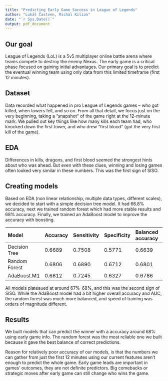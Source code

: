 ```yaml
---
title: "Predicting Early Game Success in League of Legends"
author: "Lukáš Častven, Michal Kilian"
date: "`r Sys.Date()`"
output: pdf_document
---
```


## Our goal

League of Legends (LoL) is a 5v5 multiplayer online battle arena where
teams compete to destroy the enemy Nexus. The early game is a critical phase
focused on gaining initial advantages. Our primary goal is to predict the
eventual winning team using only data from this limited timeframe (first 12 minutes).

## Dataset

Data recorded what happened in pro League of Legends games – who got killed,
when towers fell, and so on. From all that detail, we focus just on the very
beginning, taking a "snapshot" of the game right at the 12-minute mark. We
pulled out key things like how many kills each team had, who knocked down the
first tower, and who drew "first blood" (got the very first kill of the game).

## EDA

Differences in kills, dragons, and first blood seemed the strongest hints about
who was ahead. But even with these clues, winning and losing games often looked
very similar in these numbers. This was the first sign of SISO.

## Creating models

Based on EDA (non linear relationship, multiple data types, different scales),
we decided to start with a simple decision tree model. It had 66.8% accuracy, next
we trained random forest which had more stable results and 68% accuracy. Finally,
we trained an AdaBoost model to improve the accuracy with boosting.

| Model         | Accuracy | Sensitivity | Specificity | Balanced accuracy | AUC    |
| :------------ | :------- | :---------- | :---------- | :---------------- | :----- |
| Decision Tree | 0.6689   | 0.7508      | 0.5771      | 0.6639            | 0.713  |
| Random Forest | 0.6806   | 0.6890      | 0.6712      | 0.6801            | 0.744  |
| AdaBoost.M1   | 0.6812   | 0.7245      | 0.6327      | 0.6786            | 0.747  |

All models plateaued at around 67%-68%, and this was the second sign of SISO.
While the AdaBoost model had a bit higher overall accuracy and AUC, the random forest
was much more balanced, and speed of training was orders of magnitude different.

## Results

We built models that can predict the winner with a accuracy around 68%
using early game info. The random forest was the most reliable one we built
because it gave the best balance of correct predictions. 

Reason for relatively poor accuracy of our models, is that the numbers we can gather
from just the first 12 minutes using our current features aren't enough to
predict the whole game. Early game leads are important in games' outcomes, they
are not definite predictors. Big comebacks or strategic moves after early game
can still change who wins the game.



